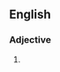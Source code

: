 ==English==

===Adjective===
{{en-adj|pos=[[old]] [[fashioned]]}}

# {{alternative spelling of|old-fashioned}}